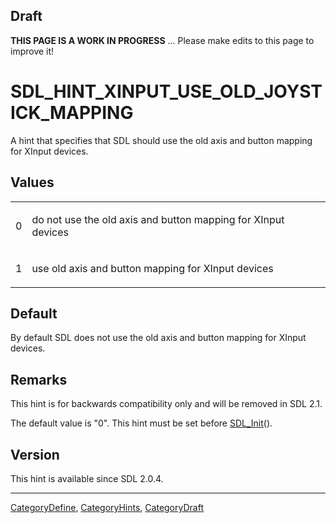 == Draft ==

'''THIS PAGE IS A WORK IN PROGRESS''' ... Please make edits to this page to improve it!


<!-- #*^*^*^*^*See https://wiki.libsdl.org/SGEnumerations for details on editing this page*^*^*^*^* -->


= SDL_HINT_XINPUT_USE_OLD_JOYSTICK_MAPPING =
A hint that specifies that SDL should use the old axis and button mapping for XInput devices.




== Values ==
{|
|0
|do not use the old axis and button mapping for XInput devices
|-
|1
|use old axis and button mapping for XInput devices
|}


== Default ==
By default SDL does not use the old axis and button mapping for XInput devices.



== Remarks ==
This hint is for backwards compatibility only and will be removed in SDL 2.1.

The default value is "0".  This hint must be set before [[SDL_Init]]().

== Version ==
This hint is available since SDL 2.0.4.

----
[[CategoryDefine]], [[CategoryHints]], [[CategoryDraft]]
<!-- #See the Style Guide for instructions on editing the footer. -->

